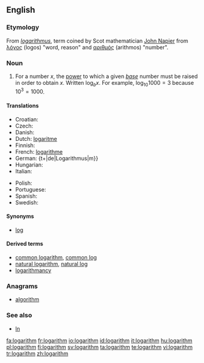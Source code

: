 {{wikipedia}}
==English==

===Etymology===
From {{NL.}} ''[[logarithmus]]'', term coined by Scot mathematician [[w:John Napier|John Napier]] from {{etyl|el}} [[λόγος]] (logos) "word, reason" and [[αριθμός]] (arithmos) "number".

===Noun===
{{en-noun}}

# {{mathematics}} For a number <math>x</math>, the [[power]] to which a given ''[[base]]'' number must be raised in order to obtain <math>x</math>.  Written <math>\log_b x</math>.  For example, <math>\log_{10} 1000 = 3</math> because <math>10^3 = 1000</math>.

====Translations====
{{top}}
* Croatian: {{t-|hr|logaritam|m}}
* Czech: {{t-|cs|logaritmus|m}}
* Danish: {{t|da|logaritme|c}}
* Dutch: [[logaritme]]
* Finnish: {{t-|fi|logaritmi}}
* French: [[logarithme]] {{m}}
* German: {t+|de|Logarithmus|m}}
* Hungarian: {{t-|hu|logaritmus}}
* Italian: {{t-|it|logaritmo|m}}
{{mid}}
* Polish: {{t-|pl|logarytm|m}}
* Portuguese: {{t+|pt|logaritmo|m}}
* Spanish: {{t-|es|logaritmo|m}}
* Swedish: {{t+|sv|logaritm|c}}
{{bottom}}

====Synonyms====
* [[log]]

====Derived terms====
* [[common logarithm]], [[common log]]
* [[natural logarithm]], [[natural log]]
* [[logarithmancy]]

===Anagrams===
* [[algorithm]]

===See also===
* [[ln]]

[[fa:logarithm]]
[[fr:logarithm]]
[[io:logarithm]]
[[id:logarithm]]
[[it:logarithm]]
[[hu:logarithm]]
[[pl:logarithm]]
[[fi:logarithm]]
[[sv:logarithm]]
[[ta:logarithm]]
[[te:logarithm]]
[[vi:logarithm]]
[[tr:logarithm]]
[[zh:logarithm]]